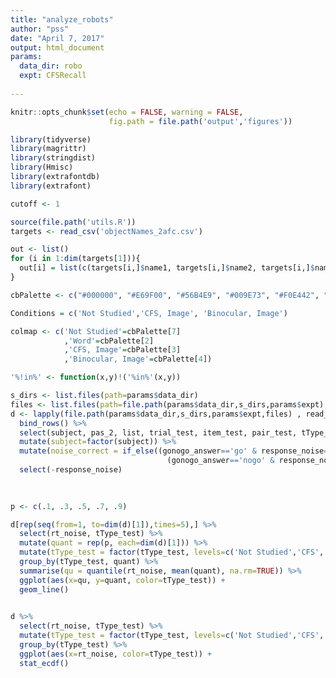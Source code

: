 ```yaml
---
title: "analyze_robots"
author: "pss"
date: "April 7, 2017"
output: html_document
params:
  data_dir: robo
  expt: CFSRecall
  
---
```


```r
knitr::opts_chunk$set(echo = FALSE, warning = FALSE,
                      fig.path = file.path('output','figures'))

library(tidyverse)
library(magrittr)
library(stringdist)
library(Hmisc)
library(extrafontdb)
library(extrafont)

cutoff <- 1

source(file.path('utils.R'))
targets <- read_csv('objectNames_2afc.csv') 

out <- list()
for (i in 1:dim(targets[1])){
  out[i] = list(c(targets[i,]$name1, targets[i,]$name2, targets[i,]$name3, targets[i,]$name4, targets[i,]$name5, targets[i,]$name6, targets[i,]$name7, targets[i,]$name8, targets[i,]$name9, targets[i,]$name10))
}

cbPalette <- c("#000000", "#E69F00", "#56B4E9", "#009E73", "#F0E442", "#0072B2", "#D55E00", "#CC79A7")

Conditions = c('Not Studied','CFS, Image', 'Binocular, Image')

colmap <- c('Not Studied'=cbPalette[7]
            ,'Word'=cbPalette[2]
            ,'CFS, Image'=cbPalette[3]
            ,'Binocular, Image'=cbPalette[4])

'%!in%' <- function(x,y)!('%in%'(x,y))

```


```r

s_dirs <- list.files(path=params$data_dir)
files <- list.files(path=file.path(params$data_dir,s_dirs,params$expt), pattern = ".csv")
d <- lapply(file.path(params$data_dir,s_dirs,params$expt,files) , read_csv) %>% 
  bind_rows() %>%
  select(subject, pas_2, list, trial_test, item_test, pair_test, tType_test, name_test, gonogo_answer, response_cue, rt_cue, RoboRT_cue, response_noise, rt_noise, RoboRT_noise, meanRoboRT_noise, jitter_noise) %>%
  mutate(subject=factor(subject)) %>%
  mutate(noise_correct = if_else((gonogo_answer=='go' & response_noise=='Return') |
                                   (gonogo_answer=='nogo' & response_noise!='Return'), 1, 0)) %>%
  select(-response_noise)
  
  

```


```r

p <- c(.1, .3, .5, .7, .9)

d[rep(seq(from=1, to=dim(d)[1]),times=5),] %>%
  select(rt_noise, tType_test) %>%
  mutate(quant = rep(p, each=dim(d)[1])) %>%
  mutate(tType_test = factor(tType_test, levels=c('Not Studied','CFS','Binocular'))) %>%
  group_by(tType_test, quant) %>%
  summarise(qu = quantile(rt_noise, mean(quant), na.rm=TRUE)) %>%
  ggplot(aes(x=qu, y=quant, color=tType_test)) +
  geom_line()
  

d %>%
  select(rt_noise, tType_test) %>%
  mutate(tType_test = factor(tType_test, levels=c('Not Studied','CFS','Binocular'))) %>%
  group_by(tType_test) %>%
  ggplot(aes(x=rt_noise, color=tType_test)) +
  stat_ecdf()


```

